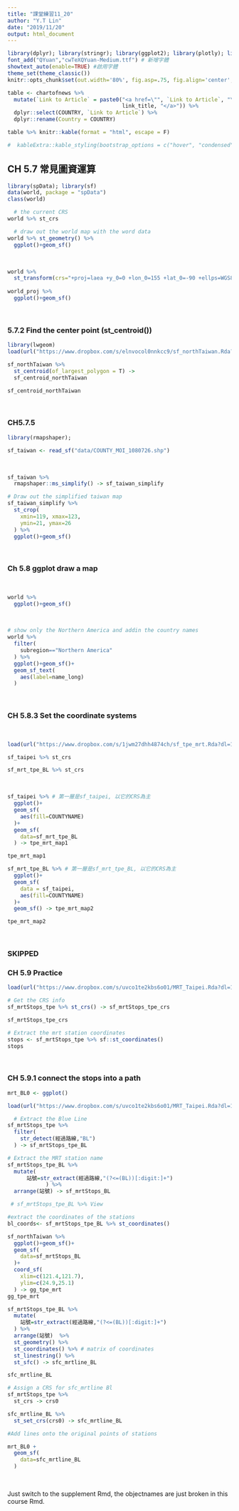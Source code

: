 ```yaml
---
title: "課堂練習11_20"
author: "Y.T Lin"
date: "2019/11/20"
output: html_document
---
```


```r
library(dplyr); library(stringr); library(ggplot2); library(plotly); library(lubridate); library(readr); library(tidyr); library(showtext); library(colorspace); library(scales)
font_add("QYuan","cwTeXQYuan-Medium.ttf") # 新增字體
showtext_auto(enable=TRUE) #啟用字體
theme_set(theme_classic())
knitr::opts_chunk$set(out.width='80%', fig.asp=.75, fig.align='center', fig.showtext=T)
```

```r

table <- chartofnews %>% 
  mutate(`Link to Article` = paste0("<a href=\"", `Link to Article`, "\">",
                                    link_title, "</a>")) %>%
  dplyr::select(COUNTRY, `Link to Article`) %>%
  dplyr::rename(Country = COUNTRY)

table %>% knitr::kable(format = "html", escape = F)

#  kableExtra::kable_styling(bootstrap_options = c("hover", "condensed"))
```

## CH 5.7 常見圖資運算

```r
library(spData); library(sf)
data(world, package = "spData")
class(world)

  # the current CRS
world %>% st_crs

  # draw out the world map with the word data
world %>% st_geometry() %>%
  ggplot()+geom_sf()
```  
\  

```r
world %>% 
  st_transform(crs="+proj=laea +y_0=0 +lon_0=155 +lat_0=-90 +ellps=WGS84 +no_defs") -> world_proj
  
world_proj %>%
  ggplot()+geom_sf()
```  
\  

### 5.7.2 Find the center point (st_centroid())

```r
library(lwgeom)
load(url("https://www.dropbox.com/s/elnvocol0nnkcc9/sf_northTaiwan.Rda?dl=1"))

sf_northTaiwan %>%
  st_centroid(of_largest_polygon = T) ->
  sf_centroid_northTaiwan

sf_centroid_northTaiwan
```  
\  

### CH5.7.5

```r
library(rmapshaper);

sf_taiwan <- read_sf("data/COUNTY_MOI_1080726.shp")
```  
\ 

```r

sf_taiwan %>%
  rmapshaper::ms_simplify() -> sf_taiwan_simplify

# Draw out the simplified taiwan map
sf_taiwan_simplify %>%
  st_crop(
    xmin=119, xmax=123,
    ymin=21, ymax=26
  ) %>%
  ggplot()+geom_sf()

```  
\  


### Ch 5.8 ggplot draw a map  
\  

```r
world %>%
  ggplot()+geom_sf()
```  
\  

```r
# show only the Northern America and addin the country names
world %>% 
  filter(
    subregion=="Northern America"
  ) %>% 
  ggplot()+geom_sf()+
  geom_sf_text(
    aes(label=name_long)
  )
```  
\  

### CH 5.8.3 Set the coordinate systems  
\  

```r
load(url("https://www.dropbox.com/s/1jwm27dhh4874ch/sf_tpe_mrt.Rda?dl=1"))

sf_taipei %>% st_crs

sf_mrt_tpe_BL %>% st_crs
```  
\  

```r
sf_taipei %>% # 第一層是sf_taipei, 以它的CRS為主
  ggplot()+
  geom_sf(
    aes(fill=COUNTYNAME)
  )+
  geom_sf(
    data=sf_mrt_tpe_BL
  ) -> tpe_mrt_map1 

tpe_mrt_map1

sf_mrt_tpe_BL %>% # 第一層是sf_mrt_tpe_BL, 以它的CRS為主
  ggplot()+
  geom_sf(
    data = sf_taipei,
    aes(fill=COUNTYNAME)
  )+
  geom_sf() -> tpe_mrt_map2

tpe_mrt_map2
```  
\  

### SKIPPED

### CH 5.9 Practice

```r
load(url("https://www.dropbox.com/s/uvco1te2kbs6o01/MRT_Taipei.Rda?dl=1"))

# Get the CRS info
sf_mrtStops_tpe %>% st_crs() -> sf_mrtStops_tpe_crs

sf_mrtStops_tpe_crs

# Extract the mrt station coordinates
stops <- sf_mrtStops_tpe %>% sf::st_coordinates()
stops
```  
\  

### CH 5.9.1 connect the stops into a path 

```r
mrt_BL0 <- ggplot()

load(url("https://www.dropbox.com/s/uvco1te2kbs6o01/MRT_Taipei.Rda?dl=1"))

  # Extract the Blue Line
sf_mrtStops_tpe %>%
  filter(
    str_detect(經過路線,"BL")
  ) -> sf_mrtStops_tpe_BL

# Extract the MRT station name
sf_mrtStops_tpe_BL %>%
  mutate(
      站號=str_extract(經過路線,"(?<=(BL))[:digit:]+")
            ) %>%
  arrange(站號) -> sf_mrtStops_BL

 # sf_mrtStops_tpe_BL %>% View

#extract the coordinates of the stations
bl_coords<- sf_mrtStops_tpe_BL %>% st_coordinates()

sf_northTaiwan %>%
  ggplot()+geom_sf()+
  geom_sf(
    data=sf_mrtStops_BL
  )+
  coord_sf(
    xlim=c(121.4,121.7),
    ylim=c(24.9,25.1)
  ) -> gg_tpe_mrt
gg_tpe_mrt
```


```r

sf_mrtStops_tpe_BL %>% 
  mutate(
    站號=str_extract(經過路線,"(?<=(BL))[:digit:]+")
  ) %>%
  arrange(站號)  %>%
  st_geometry() %>%
  st_coordinates() %>% # matrix of coordinates
  st_linestring() %>%
  st_sfc() -> sfc_mrtline_BL

sfc_mrtline_BL

# Assign a CRS for sfc_mrtline Bl
sf_mrtStops_tpe %>% 
  st_crs -> crs0

sfc_mrtline_BL %>%
  st_set_crs(crs0) -> sfc_mrtline_BL

#Add lines onto the original points of stations

mrt_BL0 + 
  geom_sf(
    data=sfc_mrtline_BL
  )
```  
\  

Just switch to the supplement Rmd, the objectnames are just broken in this course Rmd.